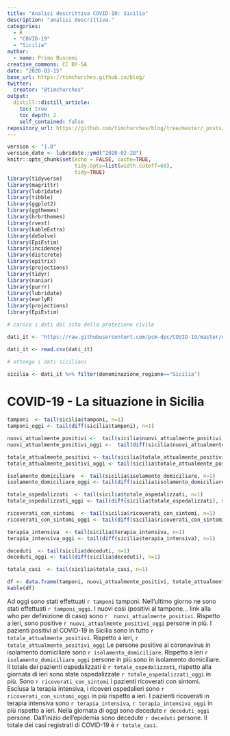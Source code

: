 ```yaml
---
title: "Analisi descrittiva COVID-19: Sicilia"
description: "analisi descrittiva."
categories:
  - R
  - "COVID-19"
  - "Sicilia"
author:
  - name: Primo Buscemi
creative_commons: CC BY-SA
date: "2020-03-15"
base_url: https://timchurches.github.io/blog/
twitter:
  creator: "@timchurches"
output:
  distill::distill_article:
    toc: true
    toc_depth: 2
    self_contained: false
repository_url: https://github.com/timchurches/blog/tree/master/_posts/2020-02-18-analysing-covid-19-2019-ncov-outbreak-data-with-r-part-1
---
```


```r
version <- "1.8"
version_date <- lubridate::ymd("2020-02-28")
knitr::opts_chunk$set(echo = FALSE, cache=TRUE,
                      tidy.opts=list(width.cutoff=60),
                      tidy=TRUE)
library(tidyverse)
library(magrittr)
library(lubridate)
library(tibble)
library(ggplot2)
library(ggthemes)
library(hrbrthemes)
library(rvest)
library(kableExtra)
library(deSolve)
library(EpiEstim)
library(incidence)
library(distcrete)
library(epitrix)
library(projections)
library(tidyr)
library(naniar)
library(purrr)
library(lubridate)
library(earlyR)
library(projections)
library(EpiEstim)


```

```r
# carico i dati dal sito della protezione civile

dati_it <- "https://raw.githubusercontent.com/pcm-dpc/COVID-19/master/dati-regioni/dpc-covid19-ita-regioni.csv"

dati_it <- read.csv(dati_it)

```

```r
# ottengo i dati siciliani

sicilia <- dati_it %>% filter(denominazione_regione=="Sicilia")


```

# COVID-19 - La situazione in Sicilia

```r

tamponi  <- tail(sicilia$tamponi, n=1)
tamponi_oggi <- tail(diff(sicilia$tamponi), n=1)

nuovi_attualmente_positivi <-  tail(sicilia$nuovi_attualmente_positivi, n=1)
nuovi_attualmente_positivi_oggi <-  tail(diff(sicilia$nuovi_attualmente_positivi), n=1)

totale_attualmente_positivi <- tail(sicilia$totale_attualmente_positivi, n=1)
totale_attualmente_positivi_oggi <- tail(sicilia$totale_attualmente_positivi_oggi, n=1)

isolamento_domiciliare  <- tail(sicilia$isolamento_domiciliare, n=1)
isolamento_domiciliare_oggi <- tail(diff(sicilia$isolamento_domiciliare), n=1)

totale_ospedalizzati  <- tail(sicilia$totale_ospedalizzati, n=1)
totale_ospedalizzati_oggi <- tail(diff(sicilia$totale_ospedalizzati), n=1)

ricoverati_con_sintomi  <- tail(sicilia$ricoverati_con_sintomi, n=1)
ricoverati_con_sintomi_oggi <- tail(diff(sicilia$ricoverati_con_sintomi), n=1)

terapia_intensiva  <- tail(sicilia$terapia_intensiva, n=1)
terapia_intensiva_oggi <- tail(diff(sicilia$terapia_intensiva), n=1)

deceduti  <- tail(sicilia$deceduti, n=1)
deceduti_oggi <- tail(diff(sicilia$deceduti), n=1)

totale_casi  <- tail(sicilia$totale_casi, n=1)

df <- data.frame(tamponi, nuovi_attualmente_positivi, totale_attualmente_positivi, isolamento_domiciliare, ricoverati_con_sintomi, terapia_intensiva )
kable(df)

```

Ad oggi sono stati effettuati `r tamponi` tamponi. Nell'ultimo giorno ne sono stati effettuati `r tamponi_oggi`.
I nuovi casi (positivi al tampone... link alla who per definizione di caso) sono `r  nuovi_attualmente_positivi`. Rispetto a ieri, sono positive `r nuovi_attualmente_positivi_oggi` persone in più. I pazienti positivi al COVID-19 in Sicilia sono in tutto `r totale_attualmente_positivi`. Rispetto a ieri, `r totale_attualmente_positivi_oggi` Le persone positive al coronavirus in isolamento domiciliare sono `r isolamento_domiciliare`. Rispetto a ieri `r isolamento_domiciliare_oggi` persone in più sono in isolamento domiciliare. Il totale dei pazienti ospedalizzati è `r totale_ospedalizzati`, rispetto alla giornata di ieri sono state ospedalizzate `r totale_ospedalizzati_oggi` in più. Sono `r ricoverati_con_sintomi` i pazienti ricoverati con sintomi. Esclusa la terapia intensiva, i ricoveri ospedalieri sono `r ricoverati_con_sintomi_oggi` in più rispetto a ieri. I pazienti ricoverati in terapia intensiva sono `r terapia_intensiva`, `r terapia_intensiva_oggi` in più rispetto a ieri.  Nella giornata di oggi sono decedute `r deceduti_oggi` persone. Dall'inizio dell'epidemia sono decedute `r deceduti` persone.
Il totale dei casi registrati di COVID-19 è `r totale_casi`.







